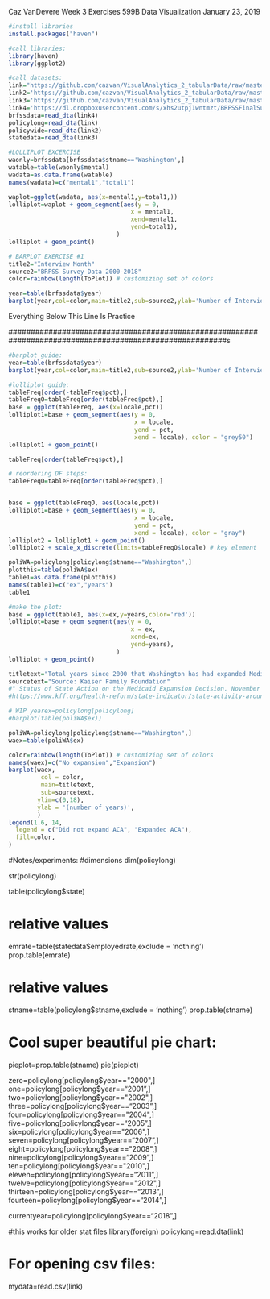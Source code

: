 Caz VanDevere
Week 3 Exercises
599B Data Visualization
January 23, 2019

```r
#install libraries
install.packages("haven")
```


```r
#call libraries:
library(haven)
library(ggplot2)
```

```r
#call datasets:
link="https://github.com/cazvan/VisualAnalytics_2_tabularData/raw/master/Small%20Dataset-Caz/policylong.dta"
link2='https://github.com/cazvan/VisualAnalytics_2_tabularData/raw/master/Small%20Dataset-Caz/policywide.dta'
link3='https://github.com/cazvan/VisualAnalytics_2_tabularData/raw/master/Small%20Dataset-Caz/statedata.dta'
link4='https://dl.dropboxusercontent.com/s/xhs2utpj1wntmzt/BRFSSFinalSup.dta'
brfssdata=read_dta(link4)
policylong=read_dta(link)
policywide=read_dta(link2)
statedata=read_dta(link3)
```

```r
#LOLLIPLOT EXCERCISE
waonly=brfssdata[brfssdata$stname=='Washington',]
watable=table(waonly$mental)
wadata=as.data.frame(watable)
names(wadata)=c("mental1","total1")

waplot=ggplot(wadata, aes(x=mental1,y=total1,))
lolliplot=waplot + geom_segment(aes(y = 0,
                                  x = mental1,
                                  xend=mental1,
                                  yend=total1),
                              ) 
lolliplot + geom_point()

```

```r
# BARPLOT EXERCISE #1
title2="Interview Month"
source2="BRFSS Survey Data 2000-2018"
color=rainbow(length(ToPlot)) # customizing set of colors

year=table(brfssdata$year)
barplot(year,col=color,main=title2,sub=source2,ylab='Number of Interviews',xlab="Year",)
```




#########################################################################################################
#####################  Everything Below This Line Is Practice ###########################################
#########################################################################################################s




```r
#barplot guide:
year=table(brfssdata$year)
barplot(year,col=color,main=title2,sub=source2,ylab='Number of Interviews',xlab="Year",)

#lolliplot guide:
tableFreq[order(-tableFreq$pct),]
tableFreqO=tableFreq[order(tableFreq$pct),]
base = ggplot(tableFreq, aes(x=locale,pct)) 
lolliplot1=base + geom_segment(aes(y = 0, 
                                   x = locale, 
                                   yend = pct, 
                                   xend = locale), color = "grey50") 
lolliplot1 + geom_point()

tableFreq[order(tableFreq$pct),]

# reordering DF steps:
tableFreqO=tableFreq[order(tableFreq$pct),]


base = ggplot(tableFreqO, aes(locale,pct)) 
lolliplot1=base + geom_segment(aes(y = 0, 
                                   x = locale, 
                                   yend = pct, 
                                   xend = locale), color = "gray") 
lolliplot2 = lolliplot1 + geom_point()
lolliplot2 + scale_x_discrete(limits=tableFreqO$locale) # key element
```

```r
poliWA=policylong[policylong$stname=="Washington",]
plotthis=table(poliWA$ex)
table1=as.data.frame(plotthis)
names(table1)=c("ex","years")
table1

#make the plot:
base = ggplot(table1, aes(x=ex,y=years,color='red')) 
lolliplot=base + geom_segment(aes(y = 0,
                                  x = ex,
                                  xend=ex,
                                  yend=years),
                              ) 
lolliplot + geom_point()
```

```r
titletext="Total years since 2000 that Washington has had expanded Medicaid"
sourcetext="Source: Kaiser Family Foundation"
#" Status of State Action on the Medicaid Expansion Decision. November 26, 2018."
#https://www.kff.org/health-reform/state-indicator/state-activity-around-expanding-medicaid-under-the-af fordable-care-act/?currentTimeframe=0&sortModel=%7B%22colId%22:%22Location%22,%22sort%22:%22as c%22%7D

# WIP yearex=policylong[policylong]
#barplot(table(poliWA$ex))

poliWA=policylong[policylong$stname=="Washington",]
waex=table(poliWA$ex)

color=rainbow(length(ToPlot)) # customizing set of colors
names(waex)=c("No expansion","Expansion")
barplot(waex,
         col = color,
         main=titletext,
         sub=sourcetext,
        ylim=c(0,18),
        ylab = '(number of years)',
        )
legend(1.6, 14,
  legend = c("Did not expand ACA", "Expanded ACA"),
  fill=color,
)
```



#Notes/experiments:
#dimensions
dim(policylong)

str(policylong)

table(policylong$state)

# relative values
emrate=table(statedata$employedrate,exclude = 'nothing')
prop.table(emrate)

# relative values
stname=table(policylong$stname,exclude = 'nothing')
prop.table(stname)

# Cool super beautiful pie chart:
pieplot=prop.table(stname)
pie(pieplot)

zero=policylong[policylong$year=="2000",]
one=policylong[policylong$year=="2001",]
two=policylong[policylong$year=="2002",]
three=policylong[policylong$year=="2003",]
four=policylong[policylong$year=="2004",]
five=policylong[policylong$year=="2005",]
six=policylong[policylong$year=="2006",]
seven=policylong[policylong$year=="2007",]
eight=policylong[policylong$year=="2008",]
nine=policylong[policylong$year=="2009",]
ten=policylong[policylong$year=="2010",]
eleven=policylong[policylong$year=="2011",]
twelve=policylong[policylong$year=="2012",]
thirteen=policylong[policylong$year=="2013",]
fourteen=policylong[policylong$year=="2014",]

currentyear=policylong[policylong$year=="2018",]

#this works for older stat files
library(foreign)
policylong=read.dta(link)

# For opening csv files:
mydata=read.csv(link)



